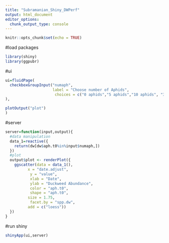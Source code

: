 ```yaml
---
title: "Subramanian_Shiny_DWPerf"
output: html_document
editor_options: 
  chunk_output_type: console
---
```


```r
knitr::opts_chunk$set(echo = TRUE)
```

#load packages
```r
library(shiny)
library(ggpubr)
```

#ui
```r
ui=fluidPage(
  checkboxGroupInput("numaph", 
                     label = "Choose number of Aphids",
                      choices = c("0 aphids","5 aphids","10 aphids", "30 aphids")
),

plotOutput("plot")
)
```

#server
```r
server=function(input,output){
  #data manipulation
  data_1=reactive({
    return(dw[dw$aph.t0%in%input$numaph,])
  })
  #plot
  output$plot <- renderPlot({
    ggscatter(data = data_1(),
          x = "date.adjust",
           y = "value",
           xlab = "Date",
           ylab = "Duckweed Abundance",
           color = "aph.t0",
           shape = "aph.t0", 
          size = 1.75,
           facet.by = "spp.dw",
          add = c("loess")) 
  })
}

```

#run shiny
```r
shinyApp(ui,server)
```

